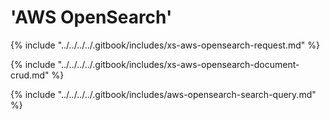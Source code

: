 # 'AWS OpenSearch'

{% include "../../../../.gitbook/includes/xs-aws-opensearch-request.md" %}

{% include "../../../../.gitbook/includes/xs-aws-opensearch-document-crud.md" %}

{% include "../../../../.gitbook/includes/aws-opensearch-search-query.md" %}
